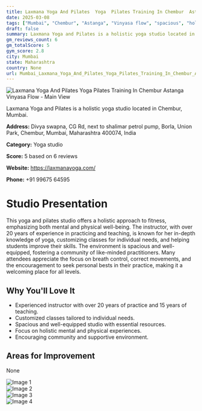 ```yaml
---
title: Laxmana Yoga And Pilates  Yoga  Pilates Training In Chembur  Astanga  Vinyasa Flow
date: 2025-03-08
tags: ["Mumbai", "Chembur", "Astanga", "Vinyasa flow", "spacious", "holistic", "Mumbai"]  
draft: false
summary: Laxmana Yoga and Pilates is a holistic yoga studio located in Chembur, Mumbai.
gm_reviews_count: 6
gm_totalScore: 5
gym_score: 2.8
city: Mumbai
state: Maharashtra
country: None
url: Mumbai_Laxmana_Yoga_And_Pilates_Yoga_Pilates_Training_In_Chembur_Astanga_Vinyasa_Flow
---
```


<div className="aspect-[16/9] relative my-8">
  <img 
    src="https://lh5.googleusercontent.com/p/AF1QipPJrf-bMCMVxS6yKPuCN-l_Dy8VrtwBF9eMIIFL=w1920-h1080-k-no"
    alt="Laxmana Yoga And Pilates  Yoga  Pilates Training In Chembur  Astanga  Vinyasa Flow - Main View"
    className="object-cover absolute inset-0 w-full h-full rounded-lg"
  />
</div>

Laxmana Yoga and Pilates is a holistic yoga studio located in Chembur, Mumbai.

**Address:** Divya swapna, CG Rd, next to shalimar petrol pump, Borla, Union Park, Chembur, Mumbai, Maharashtra 400074, India

**Category:** Yoga studio

**Score:** 5 based on 6 reviews

**Website:** https://laxmanayoga.com/

**Phone:** +91 99675 64595

# Studio Presentation

This yoga and pilates studio offers a holistic approach to fitness, emphasizing both mental and physical well-being. The instructor, with over 20 years of experience in practicing and teaching, is known for her in-depth knowledge of yoga, customizing classes for individual needs, and helping students improve their skills. The environment is spacious and well-equipped, fostering a community of like-minded practitioners. Many attendees appreciate the focus on breath control, correct movements, and the encouragement to seek personal bests in their practice, making it a welcoming place for all levels.

## Why You'll Love It

- Experienced instructor with over 20 years of practice and 15 years of teaching.
- Customized classes tailored to individual needs.
- Spacious and well-equipped studio with essential resources.
- Focus on holistic mental and physical experiences.
- Encouraging community and supportive environment.

## Areas for Improvement

None

<div className="grid grid-cols-1 xl:grid-cols-2 gap-4 my-8">
<div className="aspect-[4/3] relative"><img src="https://lh5.googleusercontent.com/p/AF1QipPIMxpFgkcOAeAMUw8q4QXLRjl4ixLl3Cz5zycO=w1920-h1080-k-no" alt="Image 1" className="object-cover absolute inset-0 w-full h-full rounded-lg" /></div>
<div className="aspect-[4/3] relative"><img src="https://lh5.googleusercontent.com/p/AF1QipMhoAlIzPscH86a5U2JsGa6iH3jte4BQuXa96S4=w1920-h1080-k-no" alt="Image 2" className="object-cover absolute inset-0 w-full h-full rounded-lg" /></div>
<div className="aspect-[4/3] relative"><img src="https://lh5.googleusercontent.com/p/AF1QipPc41tEbyRazBTBiMFfbWWFWjYgUdI7EITm0k0J=w1920-h1080-k-no" alt="Image 3" className="object-cover absolute inset-0 w-full h-full rounded-lg" /></div>
<div className="aspect-[4/3] relative"><img src="https://lh5.googleusercontent.com/p/AF1QipMU7G0sbIvvnwimP2E3ilfVkApcBa-V9agc7CwN=w1920-h1080-k-no" alt="Image 4" className="object-cover absolute inset-0 w-full h-full rounded-lg" /></div>
</div>
